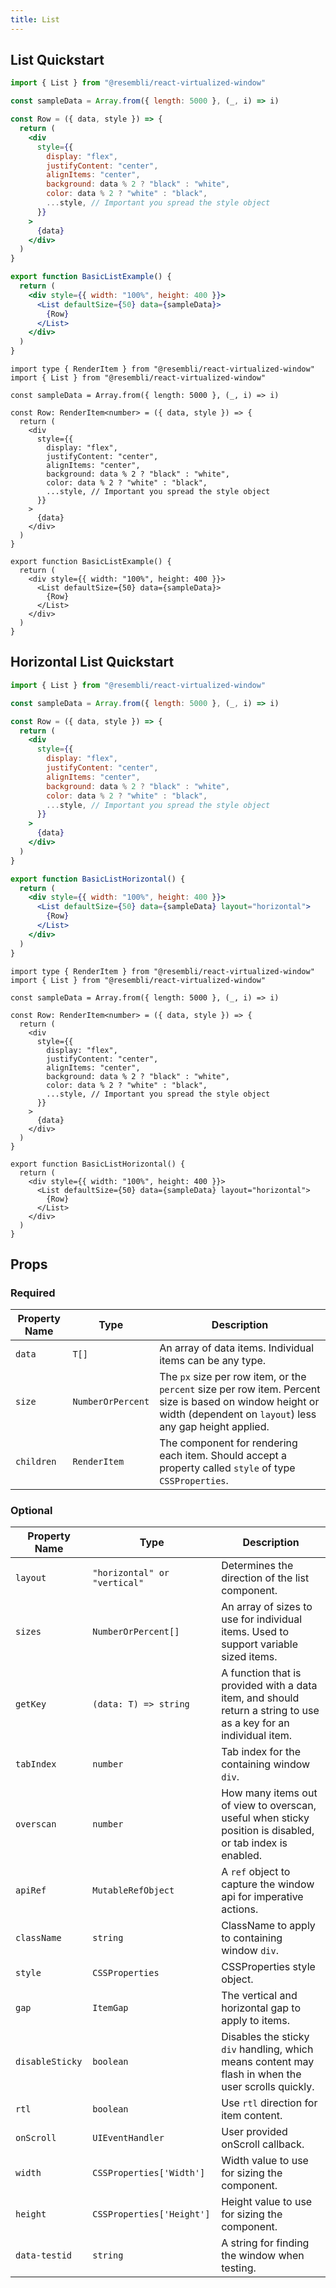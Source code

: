 ```yaml
---
title: List
---
```


## List Quickstart



<BasicListExample />

<Tabs>
<TabItem value="js" label="JavaScript">

```jsx
import { List } from "@resembli/react-virtualized-window"

const sampleData = Array.from({ length: 5000 }, (_, i) => i)

const Row = ({ data, style }) => {
  return (
    <div
      style={{
        display: "flex",
        justifyContent: "center",
        alignItems: "center",
        background: data % 2 ? "black" : "white",
        color: data % 2 ? "white" : "black",
        ...style, // Important you spread the style object
      }}
    >
      {data}
    </div>
  )
}

export function BasicListExample() {
  return (
    <div style={{ width: "100%", height: 400 }}>
      <List defaultSize={50} data={sampleData}>
        {Row}
      </List>
    </div>
  )
}
```

</TabItem>
<TabItem value="ts" label="TypeScript">

```tsx
import type { RenderItem } from "@resembli/react-virtualized-window"
import { List } from "@resembli/react-virtualized-window"

const sampleData = Array.from({ length: 5000 }, (_, i) => i)

const Row: RenderItem<number> = ({ data, style }) => {
  return (
    <div
      style={{
        display: "flex",
        justifyContent: "center",
        alignItems: "center",
        background: data % 2 ? "black" : "white",
        color: data % 2 ? "white" : "black",
        ...style, // Important you spread the style object
      }}
    >
      {data}
    </div>
  )
}

export function BasicListExample() {
  return (
    <div style={{ width: "100%", height: 400 }}>
      <List defaultSize={50} data={sampleData}>
        {Row}
      </List>
    </div>
  )
}
```

</TabItem>
</Tabs>

## Horizontal List Quickstart


<BasicListHorizontal />

<Tabs>
<TabItem value="js" label="JavaScript">

```jsx
import { List } from "@resembli/react-virtualized-window"

const sampleData = Array.from({ length: 5000 }, (_, i) => i)

const Row = ({ data, style }) => {
  return (
    <div
      style={{
        display: "flex",
        justifyContent: "center",
        alignItems: "center",
        background: data % 2 ? "black" : "white",
        color: data % 2 ? "white" : "black",
        ...style, // Important you spread the style object
      }}
    >
      {data}
    </div>
  )
}

export function BasicListHorizontal() {
  return (
    <div style={{ width: "100%", height: 400 }}>
      <List defaultSize={50} data={sampleData} layout="horizontal">
        {Row}
      </List>
    </div>
  )
}
```

</TabItem>
<TabItem value="ts" label="TypeScript">

```tsx
import type { RenderItem } from "@resembli/react-virtualized-window"
import { List } from "@resembli/react-virtualized-window"

const sampleData = Array.from({ length: 5000 }, (_, i) => i)

const Row: RenderItem<number> = ({ data, style }) => {
  return (
    <div
      style={{
        display: "flex",
        justifyContent: "center",
        alignItems: "center",
        background: data % 2 ? "black" : "white",
        color: data % 2 ? "white" : "black",
        ...style, // Important you spread the style object
      }}
    >
      {data}
    </div>
  )
}

export function BasicListHorizontal() {
  return (
    <div style={{ width: "100%", height: 400 }}>
      <List defaultSize={50} data={sampleData} layout="horizontal">
        {Row}
      </List>
    </div>
  )
}
```

</TabItem>
</Tabs>

## Props

### Required

| Property Name | Type              | Description                                                                                                                                                          |
| ------------- | ----------------- | -------------------------------------------------------------------------------------------------------------------------------------------------------------------- |
| `data`        | `T[]`             | An array of data items. Individual items can be any type.                                                                                                            |
| `size`        | `NumberOrPercent` | The `px` size per row item, or the `percent` size per row item. Percent size is based on window height or width (dependent on `layout`) less any gap height applied. |
| `children`    | `RenderItem`      | The component for rendering each item. Should accept a property called `style` of type `CSSProperties`.                                                              |

### Optional

| Property Name   | Type                         | Description                                                                                                      |
| --------------- | ---------------------------- | ---------------------------------------------------------------------------------------------------------------- |
| `layout`        | `"horizontal" or "vertical"` | Determines the direction of the list component.                                                                  |
| `sizes`         | `NumberOrPercent[]`          | An array of sizes to use for individual items. Used to support variable sized items.                             |
| `getKey`        | `(data: T) => string`        | A function that is provided with a data item, and should return a string to use as a key for an individual item. |
| `tabIndex`      | `number`                     | Tab index for the containing window `div`.                                                                       |
| `overscan`      | `number`                     | How many items out of view to overscan, useful when sticky position is disabled, or tab index is enabled.        |
| `apiRef`        | `MutableRefObject`           | A `ref` object to capture the window api for imperative actions.                                                 |
| `className`     | `string`                     | ClassName to apply to containing window `div`.                                                                   |
| `style`         | `CSSProperties`              | CSSProperties style object.                                                                                      |
| `gap`           | `ItemGap`                    | The vertical and horizontal gap to apply to items.                                                               |
| `disableSticky` | `boolean`                    | Disables the sticky `div` handling, which means content may flash in when the user scrolls quickly.              |
| `rtl`           | `boolean`                    | Use `rtl` direction for item content.                                                                            |
| `onScroll`      | `UIEventHandler`             | User provided onScroll callback.                                                                                 |
| `width`         | `CSSProperties['Width']`     | Width value to use for sizing the component.                                                                     |
| `height`        | `CSSProperties['Height']`    | Height value to use for sizing the component.                                                                    |
| `data-testid`   | `string`                     | A string for finding the window when testing.                                                                    |
